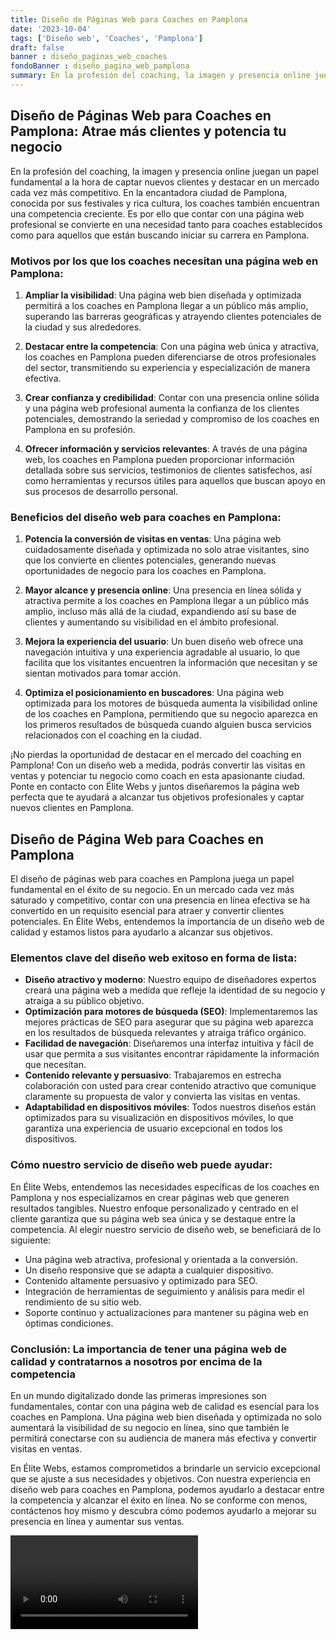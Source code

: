 ```yaml
---
title: Diseño de Páginas Web para Coaches en Pamplona
date: '2023-10-04'
tags: ['Diseño web', 'Coaches', 'Pamplona']
draft: false
banner : diseño_paginas_web_coaches
fondoBanner : diseño_pagina_web_pamplona
summary: En la profesión del coaching, la imagen y presencia online juegan un papel fundamental a la hora de captar nuevos clientes y destacar en un mercado cada vez más competitivo. En la encantadora ciudad de Pamplona, conocida por sus festivales y rica cultura, los coaches también encuentran una competencia creciente. Es por ello que contar con una página web profesional se convierte en una necesidad tanto para coaches establecidos como para aquellos que están buscando iniciar su carrera en Pamplona.
---
```


## Diseño de Páginas Web para Coaches en Pamplona: Atrae más clientes y potencia tu negocio

En la profesión del coaching, la imagen y presencia online juegan un papel fundamental a la hora de captar nuevos clientes y destacar en un mercado cada vez más competitivo. En la encantadora ciudad de Pamplona, conocida por sus festivales y rica cultura, los coaches también encuentran una competencia creciente. Es por ello que contar con una página web profesional se convierte en una necesidad tanto para coaches establecidos como para aquellos que están buscando iniciar su carrera en Pamplona.

### Motivos por los que los coaches necesitan una página web en Pamplona:

1. **Ampliar la visibilidad**: Una página web bien diseñada y optimizada permitirá a los coaches en Pamplona llegar a un público más amplio, superando las barreras geográficas y atrayendo clientes potenciales de la ciudad y sus alrededores.

2. **Destacar entre la competencia**: Con una página web única y atractiva, los coaches en Pamplona pueden diferenciarse de otros profesionales del sector, transmitiendo su experiencia y especialización de manera efectiva.

3. **Crear confianza y credibilidad**: Contar con una presencia online sólida y una página web profesional aumenta la confianza de los clientes potenciales, demostrando la seriedad y compromiso de los coaches en Pamplona en su profesión.

4. **Ofrecer información y servicios relevantes**: A través de una página web, los coaches en Pamplona pueden proporcionar información detallada sobre sus servicios, testimonios de clientes satisfechos, así como herramientas y recursos útiles para aquellos que buscan apoyo en sus procesos de desarrollo personal.

### Beneficios del diseño web para coaches en Pamplona:

1. **Potencia la conversión de visitas en ventas**: Una página web cuidadosamente diseñada y optimizada no solo atrae visitantes, sino que los convierte en clientes potenciales, generando nuevas oportunidades de negocio para los coaches en Pamplona.

2. **Mayor alcance y presencia online**: Una presencia en línea sólida y atractiva permite a los coaches en Pamplona llegar a un público más amplio, incluso más allá de la ciudad, expandiendo así su base de clientes y aumentando su visibilidad en el ámbito profesional.

3. **Mejora la experiencia del usuario**: Un buen diseño web ofrece una navegación intuitiva y una experiencia agradable al usuario, lo que facilita que los visitantes encuentren la información que necesitan y se sientan motivados para tomar acción.

4. **Optimiza el posicionamiento en buscadores**: Una página web optimizada para los motores de búsqueda aumenta la visibilidad online de los coaches en Pamplona, permitiendo que su negocio aparezca en los primeros resultados de búsqueda cuando alguien busca servicios relacionados con el coaching en la ciudad.

¡No pierdas la oportunidad de destacar en el mercado del coaching en Pamplona! Con un diseño web a medida, podrás convertir las visitas en ventas y potenciar tu negocio como coach en esta apasionante ciudad. Ponte en contacto con Élite Webs y juntos diseñaremos la página web perfecta que te ayudará a alcanzar tus objetivos profesionales y captar nuevos clientes en Pamplona.

<GifSeo />

<Cta />

## Diseño de Página Web para Coaches en Pamplona

El diseño de páginas web para coaches en Pamplona juega un papel fundamental en el éxito de su negocio. En un mercado cada vez más saturado y competitivo, contar con una presencia en línea efectiva se ha convertido en un requisito esencial para atraer y convertir clientes potenciales. En Élite Webs, entendemos la importancia de un diseño web de calidad y estamos listos para ayudarlo a alcanzar sus objetivos.

### Elementos clave del diseño web exitoso en forma de lista:

- **Diseño atractivo y moderno**: Nuestro equipo de diseñadores expertos creará una página web a medida que refleje la identidad de su negocio y atraiga a su público objetivo.
- **Optimización para motores de búsqueda (SEO)**: Implementaremos las mejores prácticas de SEO para asegurar que su página web aparezca en los resultados de búsqueda relevantes y atraiga tráfico orgánico.
- **Facilidad de navegación**: Diseñaremos una interfaz intuitiva y fácil de usar que permita a sus visitantes encontrar rápidamente la información que necesitan.
- **Contenido relevante y persuasivo**: Trabajaremos en estrecha colaboración con usted para crear contenido atractivo que comunique claramente su propuesta de valor y convierta las visitas en ventas.
- **Adaptabilidad en dispositivos móviles**: Todos nuestros diseños están optimizados para su visualización en dispositivos móviles, lo que garantiza una experiencia de usuario excepcional en todos los dispositivos.

### Cómo nuestro servicio de diseño web puede ayudar:

En Élite Webs, entendemos las necesidades específicas de los coaches en Pamplona y nos especializamos en crear páginas web que generen resultados tangibles. Nuestro enfoque personalizado y centrado en el cliente garantiza que su página web sea única y se destaque entre la competencia. Al elegir nuestro servicio de diseño web, se beneficiará de lo siguiente:

- Una página web atractiva, profesional y orientada a la conversión.
- Un diseño responsive que se adapta a cualquier dispositivo.
- Contenido altamente persuasivo y optimizado para SEO.
- Integración de herramientas de seguimiento y análisis para medir el rendimiento de su sitio web.
- Soporte continuo y actualizaciones para mantener su página web en óptimas condiciones.

### Conclusión: La importancia de tener una página web de calidad y contratarnos a nosotros por encima de la competencia

En un mundo digitalizado donde las primeras impresiones son fundamentales, contar con una página web de calidad es esencial para los coaches en Pamplona. Una página web bien diseñada y optimizada no solo aumentará la visibilidad de su negocio en línea, sino que también le permitirá conectarse con su audiencia de manera más efectiva y convertir visitas en ventas.

En Élite Webs, estamos comprometidos a brindarle un servicio excepcional que se ajuste a sus necesidades y objetivos. Con nuestra experiencia en diseño web para coaches en Pamplona, podemos ayudarlo a destacar entre la competencia y alcanzar el éxito en línea. No se conforme con menos, contáctenos hoy mismo y descubra cómo podemos ayudarlo a mejorar su presencia en línea y aumentar sus ventas.

<Video />

<CtaBot job='Coaches' city='Pamplona'/>

<Gmaps query='Pamplona+españa+maps' />